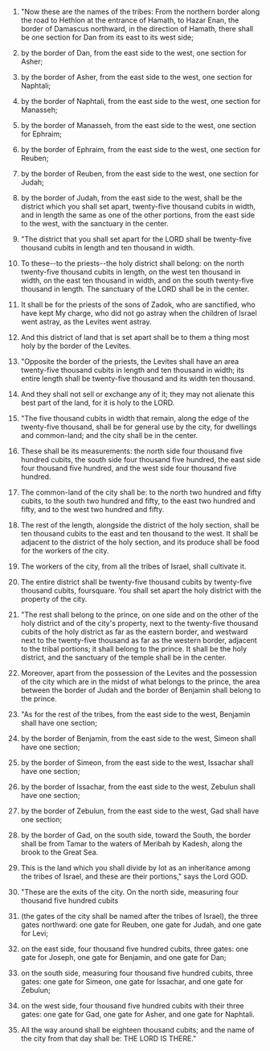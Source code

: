 
1. "Now these are the names of the tribes: From the northern border along the road to Hethlon at the entrance of Hamath, to Hazar Enan, the border of Damascus northward, in the direction of Hamath, there shall be one section for Dan from its east to its west side;

2. by the border of Dan, from the east side to the west, one section for Asher;

3. by the border of Asher, from the east side to the west, one section for Naphtali;

4. by the border of Naphtali, from the east side to the west, one section for Manasseh;

5. by the border of Manasseh, from the east side to the west, one section for Ephraim;

6. by the border of Ephraim, from the east side to the west, one section for Reuben;

7. by the border of Reuben, from the east side to the west, one section for Judah;

8. by the border of Judah, from the east side to the west, shall be the district which you shall set apart, twenty-five thousand cubits in width, and in length the same as one of the other portions, from the east side to the west, with the sanctuary in the center.

9. "The district that you shall set apart for the LORD shall be twenty-five thousand cubits in length and ten thousand in width.

10. To these--to the priests--the holy district shall belong: on the north twenty-five thousand cubits in length, on the west ten thousand in width, on the east ten thousand in width, and on the south twenty-five thousand in length. The sanctuary of the LORD shall be in the center.

11. It shall be for the priests of the sons of Zadok, who are sanctified, who have kept My charge, who did not go astray when the children of Israel went astray, as the Levites went astray.

12. And this district of land that is set apart shall be to them a thing most holy by the border of the Levites.

13. "Opposite the border of the priests, the Levites shall have an area twenty-five thousand cubits in length and ten thousand in width; its entire length shall be twenty-five thousand and its width ten thousand.

14. And they shall not sell or exchange any of it; they may not alienate this best part of the land, for it is holy to the LORD.

15. "The five thousand cubits in width that remain, along the edge of the twenty-five thousand, shall be for general use by the city, for dwellings and common-land; and the city shall be in the center.

16. These shall be its measurements: the north side four thousand five hundred cubits, the south side four thousand five hundred, the east side four thousand five hundred, and the west side four thousand five hundred.

17. The common-land of the city shall be: to the north two hundred and fifty cubits, to the south two hundred and fifty, to the east two hundred and fifty, and to the west two hundred and fifty.

18. The rest of the length, alongside the district of the holy section, shall be ten thousand cubits to the east and ten thousand to the west. It shall be adjacent to the district of the holy section, and its produce shall be food for the workers of the city.

19. The workers of the city, from all the tribes of Israel, shall cultivate it.

20. The entire district shall be twenty-five thousand cubits by twenty-five thousand cubits, foursquare. You shall set apart the holy district with the property of the city.

21. "The rest shall belong to the prince, on one side and on the other of the holy district and of the city's property, next to the twenty-five thousand cubits of the holy district as far as the eastern border, and westward next to the twenty-five thousand as far as the western border, adjacent to the tribal portions; it shall belong to the prince. It shall be the holy district, and the sanctuary of the temple shall be in the center.

22. Moreover, apart from the possession of the Levites and the possession of the city which are in the midst of what belongs to the prince, the area between the border of Judah and the border of Benjamin shall belong to the prince.

23. "As for the rest of the tribes, from the east side to the west, Benjamin shall have one section;

24. by the border of Benjamin, from the east side to the west, Simeon shall have one section;

25. by the border of Simeon, from the east side to the west, Issachar shall have one section;

26. by the border of Issachar, from the east side to the west, Zebulun shall have one section;

27. by the border of Zebulun, from the east side to the west, Gad shall have one section;

28. by the border of Gad, on the south side, toward the South, the border shall be from Tamar to the waters of Meribah by Kadesh, along the brook to the Great Sea.

29. This is the land which you shall divide by lot as an inheritance among the tribes of Israel, and these are their portions," says the Lord GOD.

30. "These are the exits of the city. On the north side, measuring four thousand five hundred cubits

31. (the gates of the city shall be named after the tribes of Israel), the three gates northward: one gate for Reuben, one gate for Judah, and one gate for Levi;

32. on the east side, four thousand five hundred cubits, three gates: one gate for Joseph, one gate for Benjamin, and one gate for Dan;

33. on the south side, measuring four thousand five hundred cubits, three gates: one gate for Simeon, one gate for Issachar, and one gate for Zebulun;

34. on the west side, four thousand five hundred cubits with their three gates: one gate for Gad, one gate for Asher, and one gate for Naphtali.

35. All the way around shall be eighteen thousand cubits; and the name of the city from that day shall be: THE LORD IS THERE."


